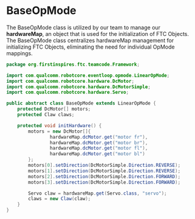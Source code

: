 # BaseOpMode

The BaseOpMode class is utilized by our team to manage our **hardwareMap**, an object that is used for the initialization of FTC Objects. The BaseOpMode class centralizes hardwareMap management for initializing FTC Objects, eliminating the need for individual OpMode mappings.

````java filename="BaseOpMode Pseudocode" 
package org.firstinspires.ftc.teamcode.Framework;

import com.qualcomm.robotcore.eventloop.opmode.LinearOpMode;
import com.qualcomm.robotcore.hardware.DcMotor;
import com.qualcomm.robotcore.hardware.DcMotorSimple;
import com.qualcomm.robotcore.hardware.Servo;

public abstract class BaseOpMode extends LinearOpMode {
    protected DcMotor[] motors;
    protected Claw claws;

    protected void initHardware() {
        motors = new DcMotor[]{
                hardwareMap.dcMotor.get("motor fr"),
                hardwareMap.dcMotor.get("motor br"),
                hardwareMap.dcMotor.get("motor fl"),
                hardwareMap.dcMotor.get("motor bl")
        };
        motors[0].setDirection(DcMotorSimple.Direction.REVERSE);
        motors[1].setDirection(DcMotorSimple.Direction.REVERSE);
        motors[2].setDirection(DcMotorSimple.Direction.FORWARD);
        motors[3].setDirection(DcMotorSimple.Direction.FORWARD);

        Servo claw = hardwareMap.get(Servo.class, "servo");
        claws = new Claw(claw);
    }
}
````